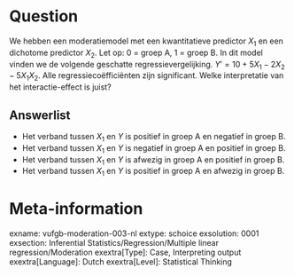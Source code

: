 Question
========
We hebben een moderatiemodel met een kwantitatieve predictor $X_1$ en een dichotome predictor $X_2$. Let op: 0 = groep A, 1 = groep B. In dit model vinden we de volgende geschatte regressievergelijking. $Y' = 10 + 5X_1 - 2X_2 - 5X_1 X_2$. Alle regressiecoëfficiënten zijn significant. Welke interpretatie van het interactie-effect is juist?

Answerlist
----------
* Het verband tussen $X_1$ en $Y$ is positief in groep A en negatief in groep B.
* Het verband tussen $X_1$ en $Y$ is negatief in groep A en positief in groep B.
* Het verband tussen $X_1$ en $Y$ is afwezig in groep A en positief in groep B.
* Het verband tussen $X_1$ en $Y$ is positief in groep A en afwezig in groep B.

Meta-information
================
exname: vufgb-moderation-003-nl
extype: schoice
exsolution: 0001
exsection: Inferential Statistics/Regression/Multiple linear regression/Moderation
exextra[Type]: Case, Interpreting output
exextra[Language]: Dutch
exextra[Level]: Statistical Thinking
